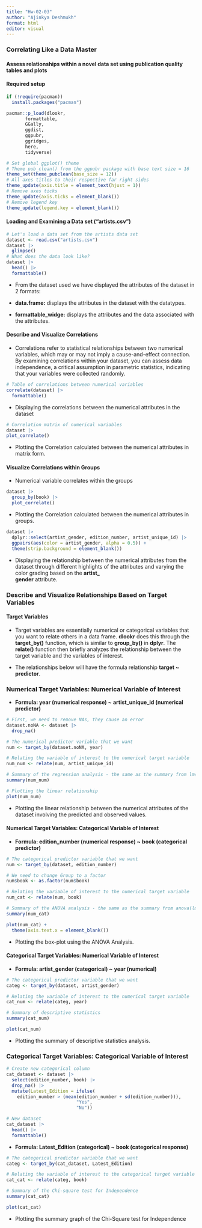 ```yaml
---
title: "Hw-02-03"
author: "Ajinkya Deshmukh"
format: html
editor: visual
---
```


### Correlating Like a Data Master

#### Assess relationships within a novel data set using publication quality tables and plots

#### Required setup

```r
if (!require(pacman))
  install.packages("pacman")

pacman::p_load(dlookr,
       formattable,
       GGally,
       ggdist,
       ggpubr,
       ggridges,
       here,
       tidyverse)

# Set global ggplot() theme
# Theme pub_clean() from the ggpubr package with base text size = 16
theme_set(theme_pubclean(base_size = 12)) 
# All axes titles to their respective far right sides
theme_update(axis.title = element_text(hjust = 1))
# Remove axes ticks
theme_update(axis.ticks = element_blank()) 
# Remove legend key
theme_update(legend.key = element_blank())
```

#### Loading and Examining a Data set ("artists.csv")

```r
# Let's load a data set from the artists data set
dataset <- read.csv("artists.csv")
dataset |>
  glimpse()
# What does the data look like?
dataset |>
  head() |>
  formattable()
```

-   From the dataset used we have displayed the attributes of the dataset in 2 formats:

-   **data.frame:** displays the attributes in the dataset with the datatypes.

-   **formattable_widge:** displays the attributes and the data associated with the attributes.

#### Describe and Visualize Correlations

-   Correlations refer to statistical relationships between two numerical variables, which may or may not imply a cause-and-effect connection. By examining correlations within your dataset, you can assess data independence, a critical assumption in parametric statistics, indicating that your variables were collected randomly.

```r
# Table of correlations between numerical variables
correlate(dataset) |>
  formattable()
```

-   Displaying the correlations between the numerical attributes in the dataset

```r
# Correlation matrix of numerical variables
dataset |>
plot_correlate()
```

-   Plotting the Correlation calculated between the numerical attributes in matrix form.

#### Visualize Correlations within Groups

-   Numerical variable correlates within the groups

```r
dataset |>
  group_by(book) |>
  plot_correlate()
```

-   Plotting the Correlation calculated between the numerical attributes in groups.

```r
dataset |> 
  dplyr::select(artist_gender, edition_number, artist_unique_id) |>
  ggpairs(aes(color = artist_gender, alpha = 0.5)) +
  theme(strip.background = element_blank())
```

-   Displaying the relationship between the numerical attributes from the dataset through different highlights of the attributes and varying the color grading based on the **artist\_\
    gender** attribute.

### Describe and Visualize Relationships Based on Target Variables

#### Target Variables

-   Target variables are essentially numerical or categorical variables that you want to relate others in a data frame. **dlookr** does this through the **target_by()** function, which is similar to **group_by()** in **dplyr**. The **relate()** function then briefly analyzes the relationship between the target variable and the variables of interest.

-   The relationships below will have the formula relationship **target \~ predictor**.

### Numerical Target Variables: Numerical Variable of Interest

-   **Formula: year (numerical response) \~** **artist_unique_id (numerical predictor)**

```r
# First, we need to remove NAs, they cause an error
dataset.noNA <- dataset |> 
  drop_na()

# The numerical predictor variable that we want
num <- target_by(dataset.noNA, year)

# Relating the variable of interest to the numerical target variable
num_num <- relate(num, artist_unique_id)

# Summary of the regression analysis - the same as the summary from lm(Formula)
summary(num_num)
```

```r
# Plotting the linear relationship
plot(num_num)
```

-   Plotting the linear relationship between the numerical attributes of the dataset involving the predicted and observed values.

#### Numerical Target Variables: Categorical Variable of Interest

-   **Formula: edition_number (numerical response) \~** **book (categorical predictor)**

```r
# The categorical predictor variable that we want
num <- target_by(dataset, edition_number) 

# We need to change Group to a factor
num$book <- as.factor(num$book)

# Relating the variable of interest to the numerical target variable
num_cat <- relate(num, book)

# Summary of the ANOVA analysis - the same as the summary from anova(lm(Formula))
summary(num_cat)
```

```r
plot(num_cat) + 
  theme(axis.text.x = element_blank())
```

-   Plotting the box-plot using the ANOVA Analysis.

#### Categorical Target Variables: Numerical Variable of Interest

-   **Formula: artist_gender (categorical) \~** **year (numerical)**

```r
# The categorical predictor variable that we want
categ <- target_by(dataset, artist_gender)

# Relating the variable of interest to the numerical target variable
cat_num <- relate(categ, year)

# Summary of descriptive statistics
summary(cat_num)
```

```r
plot(cat_num)
```

-   Plotting the summary of descriptive statistics analysis.

### Categorical Target Variables: Categorical Variable of Interest

```r
# Create new categorical column
cat_dataset <- dataset |>
  select(edition_number, book) |>
  drop_na() |>
  mutate(Latest_Edition = ifelse(
    edition_number > (mean(edition_number + sd(edition_number))), 
                          "Yes", 
                          "No"))

# New dataset 
cat_dataset |>
  head() |>
  formattable()
```

-   **Formula: Latest_Edition (categorical) \~** **book (categorical response)**

```r
# The categorical predictor variable that we want
categ <- target_by(cat_dataset, Latest_Edition)

# Relating the variable of interest to the categorical target variable
cat_cat <- relate(categ, book)

# Summary of the Chi-square test for Independence
summary(cat_cat)
```

```r
plot(cat_cat)
```

-   Plotting the summary graph of the Chi-Square test for Independence

